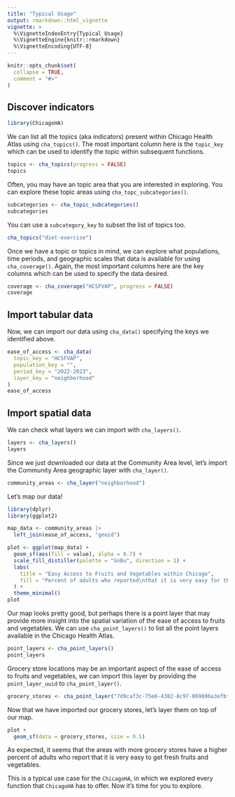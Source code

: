 ```yaml
---
title: "Typical Usage"
output: rmarkdown::html_vignette
vignette: >
  %\VignetteIndexEntry{Typical Usage}
  %\VignetteEngine{knitr::rmarkdown}
  %\VignetteEncoding{UTF-8}
---
```


```r
knitr::opts_chunk$set(
  collapse = TRUE,
  comment = "#>"
)
```

## Discover indicators

```r
library(ChicagoHA)
```

We can list all the topics (aka indicators) present within Chicago Health Atlas using `cha_topics()`. The most important column here is the `topic_key` which can be used to identify the topic within subsequent functions.
```r
topics <- cha_topics(progress = FALSE)
topics
```

Often, you may have an topic area that you are interested in exploring. You can explore these topic areas using `cha_topc_subcategories()`.
```r
subcategories <- cha_topic_subcategories()
subcategories
```

You can use a `subcategory_key` to subset the list of topics too.
```r
cha_topics("diet-exercise")
```

Once we have a topic or topics in mind, we can explore what populations, time periods, and geographic scales that data is available for using `cha_coverage()`. Again, the most important columns here are the key columns which can be used to specify the data desired.
```r
coverage <- cha_coverage("HCSFVAP", progress = FALSE)
coverage
```

## Import tabular data

Now, we can import our data using `cha_data()` specifying the keys we identified above.
```r
ease_of_access <- cha_data(
  topic_key = "HCSFVAP",
  population_key = "",
  period_key = "2022-2023",
  layer_key = "neighborhood"
)
ease_of_access
```

## Import spatial data

We can check what layers we can import with `cha_layers()`.
```r
layers <- cha_layers()
layers
```

Since we just downloaded our data at the Community Area level, let's import the Community Area geographic layer with `cha_layer()`.
```r
community_areas <- cha_layer("neighborhood")
```

Let's map our data!
```r
library(dplyr)
library(ggplot2)

map_data <- community_areas |>
  left_join(ease_of_access, "geoid") 

plot <- ggplot(map_data) +
  geom_sf(aes(fill = value), alpha = 0.7) +
  scale_fill_distiller(palette = "GnBu", direction = 1) +
  labs(
    title = "Easy Access to Fruits and Vegetables within Chicago",
    fill = "Percent of adults who reported\nthat it is very easy for them to\nget fresh fruits and vegetables."
  ) +
  theme_minimal()
plot
```

Our map looks pretty good, but perhaps there is a point layer that may provide more insight into the spatial variation of the ease of access to fruits and vegetables. We can use `cha_point_layers()` to list all the point layers available in the Chicago Health Atlas.
```r
point_layers <- cha_point_layers()
point_layers
```

Grocery store locations may be an important aspect of the ease of access to fruits and vegetables, we can import this layer by providing the `point_layer_uuid` to `cha_point_layer()`.
```r
grocery_stores <- cha_point_layer("7d9caf3c-75e6-4382-8c97-069696a3efbf")
```

Now that we have imported our grocery stores, let's layer them on top of our map.
```r
plot +
  geom_sf(data = grocery_stores, size = 0.5)
```

As expected, it seems that the areas with more grocery stores have a higher percent of adults who report that it is very easy to get fresh fruits and vegetables. 

This is a typical use case for the `ChicagoHA`, in which we explored every function that `ChicagoHA` has to offer. Now it's time for you to explore.
